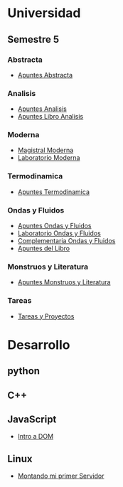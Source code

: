 =Universidad=
==Semestre 5==
===Abstracta===
* [[Apuntes Abstracta]]
===Analisis===
* [[Apuntes Analisis]]
* [[Apuntes Libro Analisis]]
===Moderna===
* [[Magistral Moderna]]
* [[Laboratorio Moderna]]
===Termodinamica===
* [[Apuntes Termodinamica]]
===Ondas y Fluidos===
* [[Apuntes Ondas y Fluidos]]
* [[Laboratorio Ondas y Fluidos]]
* [[Complementaria Ondas y Fluidos]]
* [[Apuntes del Libro]]
===Monstruos y Literatura===
* [[Apuntes Monstruos y Literatura]]
===Tareas===
* [[Tareas y Proyectos]]
=Desarrollo=
==python==
==C++==
==JavaScript==
* [[Intro a DOM]]
==Linux==
* [[Montando mi primer Servidor]]
